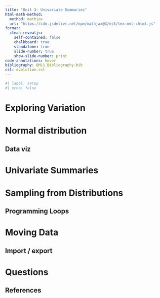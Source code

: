 ```yaml
---
title: "Unit 3: Univariate Summaries"
html-math-method:
  method: mathjax
  url: "https://cdn.jsdelivr.net/npm/mathjax@3/es5/tex-mml-chtml.js"
format:
  clean-revealjs:
    self-contained: false
    chalkboard: true
    standalone: true
    slide-number: true
    show-slide-number: print
code-annotations: hover
bibliography: QMLS_Bibliography.bib
csl: evolution.csl
---
```


```r
#| label: setup
#| echo: false
```


# Exploring Variation {background-color="#40666e"}


# Normal distribution


## Data viz


# Univariate Summaries {background-color="#40666e"}


# Sampling from Distributions {background-color="#40666e"}


## Programming Loops


# Moving Data {background-color="#40666e"}


## Import / export


# Questions {background-color="#f8c471"}


## References

::: {#refs}
:::

